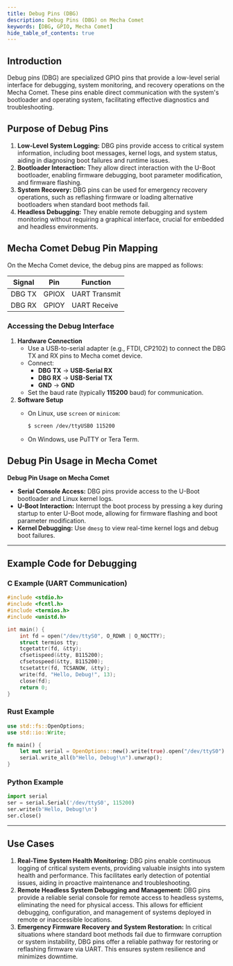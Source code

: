 ```yaml
---
title: Debug Pins (DBG)
description: Debug Pins (DBG) on Mecha Comet
keywords: [DBG, GPIO, Mecha Comet]
hide_table_of_contents: true
---
```


## Introduction

Debug pins (DBG) are specialized GPIO pins that provide a low-level serial interface for debugging, system monitoring, and recovery operations on the Mecha Comet. These pins enable direct communication with the system's bootloader and operating system, facilitating effective diagnostics and troubleshooting.

## Purpose of Debug Pins

1. **Low-Level System Logging:** DBG pins provide access to critical system information, including boot messages, kernel logs, and system status, aiding in diagnosing boot failures and runtime issues.
2. **Bootloader Interaction:** They allow direct interaction with the U-Boot bootloader, enabling firmware debugging, boot parameter modification, and firmware flashing.
3. **System Recovery:** DBG pins can be used for emergency recovery operations, such as reflashing firmware or loading alternative bootloaders when standard boot methods fail.
4. **Headless Debugging:** They enable remote debugging and system monitoring without requiring a graphical interface, crucial for embedded and headless environments.

## Mecha Comet Debug Pin Mapping

On the Mecha Comet device, the debug pins are mapped as follows:

| Signal | Pin | Function |
| --- | --- | --- |
| DBG TX | GPIOX | UART Transmit |
| DBG RX | GPIOY | UART Receive |

### Accessing the Debug Interface

1. **Hardware Connection**
    - Use a USB-to-serial adapter (e.g., FTDI, CP2102) to connect the DBG TX and RX pins to Mecha comet device.
    - Connect:
        - **DBG TX** → **USB-Serial RX**
        - **DBG RX** → **USB-Serial TX**
        - **GND** → **GND**
    - Set the baud rate (typically **115200** baud) for communication.
2. **Software Setup**
    - On Linux, use `screen` or `minicom`:
        
        ```bash
        $ screen /dev/ttyUSB0 115200
        ```
        
    - On Windows, use PuTTY or Tera Term.

## Debug Pin Usage in Mecha Comet

**Debug Pin Usage on Mecha Comet**

- **Serial Console Access:** DBG pins provide access to the U-Boot bootloader and Linux kernel logs.
- **U-Boot Interaction:** Interrupt the boot process by pressing a key during startup to enter U-Boot mode, allowing for firmware flashing and boot parameter modification.
- **Kernel Debugging:** Use `dmesg` to view real-time kernel logs and debug boot failures.

---

## Example Code for Debugging

### C Example (UART Communication)

```c
#include <stdio.h>
#include <fcntl.h>
#include <termios.h>
#include <unistd.h>

int main() {
    int fd = open("/dev/ttyS0", O_RDWR | O_NOCTTY);
    struct termios tty;
    tcgetattr(fd, &tty);
    cfsetispeed(&tty, B115200);
    cfsetospeed(&tty, B115200);
    tcsetattr(fd, TCSANOW, &tty);
    write(fd, "Hello, Debug!", 13);
    close(fd);
    return 0;
}

```

### Rust Example

```rust
use std::fs::OpenOptions;
use std::io::Write;

fn main() {
    let mut serial = OpenOptions::new().write(true).open("/dev/ttyS0").unwrap();
    serial.write_all(b"Hello, Debug!\n").unwrap();
}

```

### Python Example

```python
import serial
ser = serial.Serial('/dev/ttyS0', 115200)
ser.write(b'Hello, Debug!\n')
ser.close()

```

---

## Use Cases

1. **Real-Time System Health Monitoring:** DBG pins enable continuous logging of critical system events, providing valuable insights into system health and performance. This facilitates early detection of potential issues, aiding in proactive maintenance and troubleshooting.
2. **Remote Headless System Debugging and Management:** DBG pins provide a reliable serial console for remote access to headless systems, eliminating the need for physical access. This allows for efficient debugging, configuration, and management of systems deployed in remote or inaccessible locations.
3. **Emergency Firmware Recovery and System Restoration:** In critical situations where standard boot methods fail due to firmware corruption or system instability, DBG pins offer a reliable pathway for restoring or reflashing firmware via UART. This ensures system resilience and minimizes downtime.